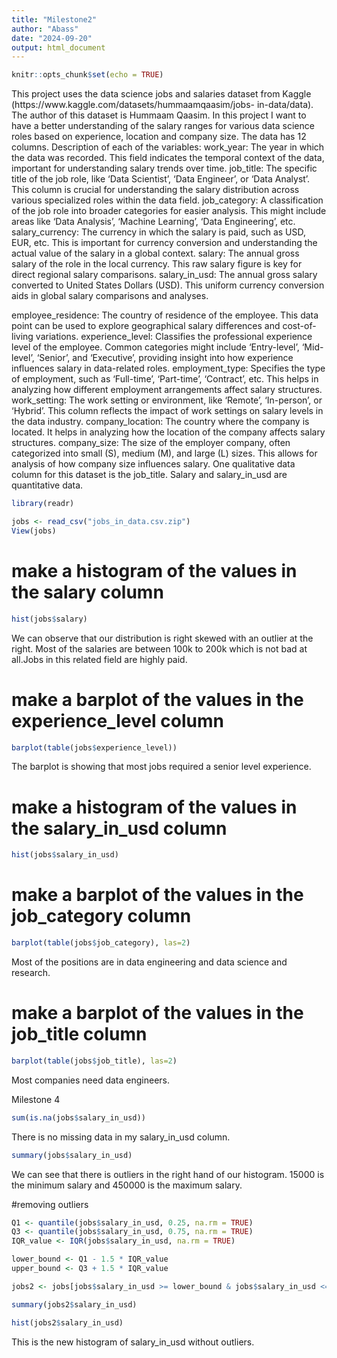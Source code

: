 ---
title: "Milestone2"
author: "Abass"
date: "2024-09-20"
output: html_document
---

```{r setup, include=FALSE}
knitr::opts_chunk$set(echo = TRUE)
```



This project uses the data science jobs and salaries dataset from Kaggle (https://www.kaggle.com/datasets/hummaamqaasim/jobs- in-data/data). The author of this dataset is Hummaam Qaasim. In this project I want to have a better understanding of the salary ranges for various data science roles based on experience, location and company size. The data has 12 columns. Description of each of the variables: work_year: The year in which the data was recorded. This field indicates the temporal context of the data, important for understanding salary trends over time. job_title: The specific title of the job role, like 'Data Scientist', 'Data Engineer', or 'Data Analyst'. This column is crucial for understanding the salary distribution across various specialized roles within the data field. job_category: A classification of the job role into broader categories for easier analysis. This might include areas like 'Data Analysis', 'Machine Learning', 'Data Engineering', etc. salary_currency: The currency in which the salary is paid, such as USD, EUR, etc. This is important for currency conversion and understanding the actual value of the salary in a global context. salary: The annual gross salary of the role in the local currency. This raw salary figure is key for direct regional salary comparisons. salary_in_usd: The annual gross salary converted to United States Dollars (USD). This uniform currency conversion aids in global salary comparisons and analyses.

 employee_residence: The country of residence of the employee. This data point can be used to explore geographical salary differences and cost-of-living variations. experience_level: Classifies the professional experience level of the employee. Common categories might include 'Entry-level', 'Mid-level', 'Senior', and 'Executive', providing insight into how experience influences salary in data-related roles. employment_type: Specifies the type of employment, such as 'Full-time', 'Part-time', 'Contract', etc. This helps in analyzing how different employment arrangements affect salary structures. work_setting: The work setting or environment, like 'Remote', 'In-person', or 'Hybrid'. This column reflects the impact of work settings on salary levels in the data industry. company_location: The country where the company is located. It helps in analyzing how the location of the company affects salary structures. company_size: The size of the employer company, often categorized into small (S), medium (M), and large (L) sizes. This allows for analysis of how company size influences salary. One qualitative data column for this dataset is the job_title. Salary and salary_in_usd are quantitative data.


```{r}
library(readr)
```


```{r}
jobs <- read_csv("jobs_in_data.csv.zip")
View(jobs)
```


# make a histogram of the values in the salary column
```{r}
hist(jobs$salary)
```




We can observe that our distribution is right skewed with an outlier at the right. Most of the salaries are between 100k to 200k which is not bad at all.Jobs in this related field are highly paid.




# make a barplot of the values in the experience_level column
```{r}
barplot(table(jobs$experience_level))
```




The barplot is showing that most jobs required a senior level experience.



# make a histogram of the values in the salary_in_usd column
```{r}
hist(jobs$salary_in_usd)
```

# make a barplot of the values in the job_category column

```{r}
barplot(table(jobs$job_category), las=2)
```





Most of the positions are in data engineering and data science and research.



# make a barplot of the values in the job_title column

```{r}
barplot(table(jobs$job_title), las=2)
```




Most companies need data engineers.





Milestone 4


```{r}
sum(is.na(jobs$salary_in_usd))
```
There is no missing data in my salary_in_usd column.


```{r}
summary(jobs$salary_in_usd)
```

We can see that there is outliers in the right hand of our histogram. 15000 is the minimum salary and 450000 is the maximum salary.


#removing outliers


```{r}
Q1 <- quantile(jobs$salary_in_usd, 0.25, na.rm = TRUE)
Q3 <- quantile(jobs$salary_in_usd, 0.75, na.rm = TRUE)
IQR_value <- IQR(jobs$salary_in_usd, na.rm = TRUE)
```


```{r}
lower_bound <- Q1 - 1.5 * IQR_value
upper_bound <- Q3 + 1.5 * IQR_value
```

```{r}
jobs2 <- jobs[jobs$salary_in_usd >= lower_bound & jobs$salary_in_usd <= upper_bound, ]
```

```{r}
summary(jobs2$salary_in_usd)
```

```{r}
hist(jobs2$salary_in_usd)
```

This is the new histogram of salary_in_usd without outliers.

